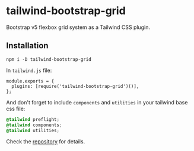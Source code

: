 # tailwind-bootstrap-grid

Bootstrap v5 flexbox grid system as a Tailwind CSS plugin.

## Installation

```
npm i -D tailwind-bootstrap-grid
```

In `tailwind.js` file:

```
module.exports = {
  plugins: [require('tailwind-bootstrap-grid')()],
};
```

And don't forget to include `components` and `utilities` in your tailwind base
css file:

```css
@tailwind preflight;
@tailwind components;
@tailwind utilities;
```

Check the [repository](https://github.com/karolis-sh/tailwind-bootstrap-grid) for details.
